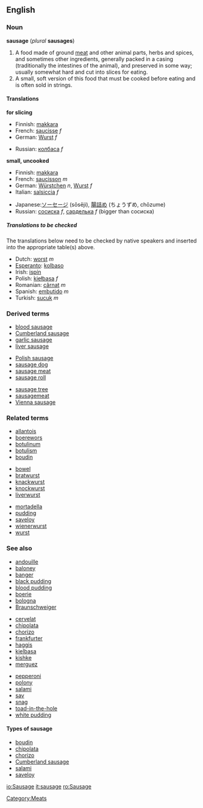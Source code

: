 {{wikipedia}}
==English==
===Noun===
'''sausage''' (''plural'' '''sausages''')

#A food made of ground [[meat]] and other animal parts, herbs and spices, and sometimes other ingredients, generally packed in a casing (traditionally the intestines of the animal), and preserved in some way; usually somewhat hard and cut into slices for eating.
#A small, soft version of this food that must be cooked before eating and is often sold in strings.

====Translations====
<!--(The following note need not apply: just give the word for a *generic* sausage in each language.  English has "chipolata", "saveloy", "Cumberland sausage", etc, but the generic term is "sausage", just as the generic term is "salchicha" in Spanish.)
Translations are complicated by the many names for different types of sausages in different languages. Thus the Spanish translation for different types of sausage may be ''salchicha f, chorizo m, butifarra f'', etc. 
-->

'''for slicing'''
{{top}}
*Finnish: [[makkara]]
*French: [[saucisse]] ''f''
*German: [[Wurst]] ''f''
{{mid}}
*Russian: [[колбаса]] ''f''
{{bottom}}

'''small, uncooked'''
{{top}}
*Finnish: [[makkara]]
*French: [[saucisson]] ''m''
*German: [[Würstchen]] ''n'', [[Wurst]] ''f''
*Italian: [[salsiccia]] ''f''
{{mid}}
*Japanese:[[ソーセージ]] (sōsēji), [[腸詰め]] (ちょうずめ, chōzume)
*Russian: [[сосиска]] ''f'', [[сарделька]] ''f'' (bigger than сосиска)
{{bottom}}

=====Translations to be checked=====
<!--Remove this section once all of the translations below have been moved into the tables above.-->
{{checktrans}}
The translations below need to be checked by native speakers and inserted into the appropriate table(s) above.

*Dutch: [[worst#Dutch|worst]] ''m''
*[[Esperanto]]: [[kolbaso]]
*Irish: [[ispín]]
*Polish: [[kiełbasa]] ''f''
*Romanian: [[cârnat]] ''m''
*Spanish: [[embutido]] ''m''
*Turkish: [[sucuk]] ''m''

===Derived terms===
{{3column-top}}
*[[blood sausage]]
*[[Cumberland sausage]]
*[[garlic sausage]]
*[[liver sausage]]
{{3column-mid}}
*[[Polish sausage]]
*[[sausage dog]]
*[[sausage meat]]
*[[sausage roll]]
{{3column-mid}}
*[[sausage tree]]
*[[sausagemeat]]
*[[Vienna sausage]]
{{3column-end}}

===Related terms===
{{3column-top}}
*[[allantois]]
*[[boerewors]]
*[[botulinum]]
*[[botulism]]
*[[boudin]]
{{3column-mid}}
*[[bowel]]
*[[bratwurst]]
*[[knackwurst]]
*[[knockwurst]]
*[[liverwurst]]
{{3column-mid}}
*[[mortadella]]
*[[pudding]]
*[[saveloy]]
*[[wienerwurst]]
*[[wurst]]
{{3column-end}}

===See also===
{{3column-top}}
*[[andouille]]
*[[baloney]]
*[[banger]]
*[[black pudding]]
*[[blood pudding]]
*[[boerie]]
*[[bologna]]
*[[Braunschweiger]]
{{3column-mid}}
*[[cervelat]]
*[[chipolata]]
*[[chorizo]]
*[[frankfurter]]
*[[haggis]]
*[[kielbasa]]
*[[kishke]]
*[[merguez]]
{{3column-mid}}
*[[pepperoni]]
*[[polony]]
*[[salami]]
*[[sav]]
*[[snag]]
*[[toad-in-the-hole]]
*[[white pudding]]
{{3column-end}}

====Types of sausage====
<!--please add more-->
*[[boudin]]
*[[chipolata]]
*[[chorizo]]
*[[Cumberland sausage]]
*[[salami]]
*[[saveloy]]


[[Category:Meats]]

[[io:Sausage]]
[[it:sausage]]
[[ro:Sausage]]